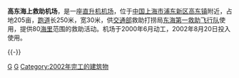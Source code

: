 {{Unreferenced|time=2021-03-24T14:17:02+00:00}}
{{Infobox airport
| name          = 高东海上救助机场
| image         = 
| type          = 直升机
| operator      = [[中华人民共和国交通部|交通部]]救助打捞局<br />[[东海第一救助飞行队|东海第一救助飞行队]]
| opened        = 2002年8月20日
| city-served   = [[中国|中国]][[上海|上海]]
| distance_to_city = <!-- 公里 -->
| elevation-m   = 
| IATA          = 
| ICAO          = 
| coordinates   = {{coord|31|20|04|N|121|37|19|E|type:airport}}
| pushpin_map   = China Shanghai#China
| pushpin_label = 高东
| metric-rwy    = yes
| r1-number     = 14/32
| r1-length-f   = 
| r1-length-m   = 250
| r1-surface    = 
}}
'''高东海上救助机场'''，是一座[[直升机|直升机]][[机场|机场]]，位于[[中华人民共和国|中国]][[上海市|上海市]][[浦东新区|浦东新区]][[高东镇|高东镇]]附近，占地205亩，[[跑道|跑道]]长250米，宽30米，供[[中华人民共和国交通部|交通部]]救助打捞局[[东海第一救助飞行队|东海第一救助飞行队]]使用，提供80[[海里|海里]]范围的救助活动。机场于2000年6月动工，2002年8月20日投入使用。

{{-}}
{{上海机场}}

[[Category:上海机场|G]]
[[Category:直升机场|G]]
[[Category:2002年完工的建筑物|Category:2002年完工的建筑物]]


{{Airport-stub}}
